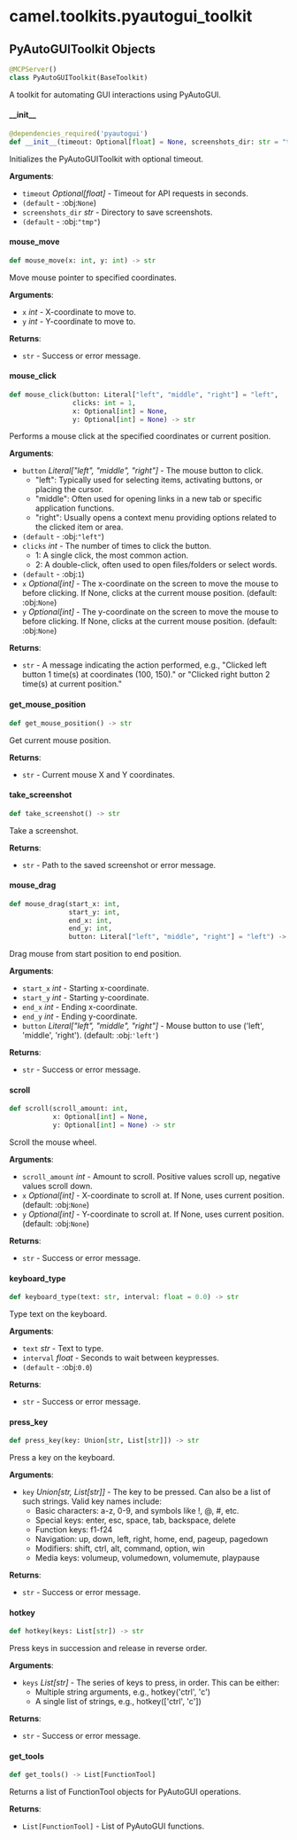 <a id="camel.toolkits.pyautogui_toolkit"></a>

# camel.toolkits.pyautogui\_toolkit

<a id="camel.toolkits.pyautogui_toolkit.PyAutoGUIToolkit"></a>

## PyAutoGUIToolkit Objects

```python
@MCPServer()
class PyAutoGUIToolkit(BaseToolkit)
```

A toolkit for automating GUI interactions using PyAutoGUI.

<a id="camel.toolkits.pyautogui_toolkit.PyAutoGUIToolkit.__init__"></a>

#### \_\_init\_\_

```python
@dependencies_required('pyautogui')
def __init__(timeout: Optional[float] = None, screenshots_dir: str = "tmp")
```

Initializes the PyAutoGUIToolkit with optional timeout.

**Arguments**:

- `timeout` _Optional[float]_ - Timeout for API requests in seconds.
- `(default` - :obj:`None`)
- `screenshots_dir` _str_ - Directory to save screenshots.
- `(default` - :obj:`"tmp"`)

<a id="camel.toolkits.pyautogui_toolkit.PyAutoGUIToolkit.mouse_move"></a>

#### mouse\_move

```python
def mouse_move(x: int, y: int) -> str
```

Move mouse pointer to specified coordinates.

**Arguments**:

- `x` _int_ - X-coordinate to move to.
- `y` _int_ - Y-coordinate to move to.
  

**Returns**:

- `str` - Success or error message.

<a id="camel.toolkits.pyautogui_toolkit.PyAutoGUIToolkit.mouse_click"></a>

#### mouse\_click

```python
def mouse_click(button: Literal["left", "middle", "right"] = "left",
                clicks: int = 1,
                x: Optional[int] = None,
                y: Optional[int] = None) -> str
```

Performs a mouse click at the specified coordinates or current
position.

**Arguments**:

- `button` _Literal["left", "middle", "right"]_ - The mouse button to
  click.
  - "left": Typically used for selecting items, activating
  buttons, or placing the cursor.
  - "middle": Often used for opening links in a new tab or
  specific application functions.
  - "right": Usually opens a context menu providing options
  related to the clicked item or area.
- `(default` - :obj:`"left"`)
- `clicks` _int_ - The number of times to click the button.
  - 1: A single click, the most common action.
  - 2: A double-click, often used to open files/folders or
  select words.
- `(default` - :obj:`1`)
- `x` _Optional[int]_ - The x-coordinate on the screen to move the mouse
  to before clicking. If None, clicks at the current mouse
  position. (default: :obj:`None`)
- `y` _Optional[int]_ - The y-coordinate on the screen to move the mouse
  to before clicking. If None, clicks at the current mouse
  position. (default: :obj:`None`)
  

**Returns**:

- `str` - A message indicating the action performed, e.g.,
  "Clicked left button 1 time(s) at coordinates (100, 150)."
  or "Clicked right button 2 time(s) at current position."

<a id="camel.toolkits.pyautogui_toolkit.PyAutoGUIToolkit.get_mouse_position"></a>

#### get\_mouse\_position

```python
def get_mouse_position() -> str
```

Get current mouse position.

**Returns**:

- `str` - Current mouse X and Y coordinates.

<a id="camel.toolkits.pyautogui_toolkit.PyAutoGUIToolkit.take_screenshot"></a>

#### take\_screenshot

```python
def take_screenshot() -> str
```

Take a screenshot.

**Returns**:

- `str` - Path to the saved screenshot or error message.

<a id="camel.toolkits.pyautogui_toolkit.PyAutoGUIToolkit.mouse_drag"></a>

#### mouse\_drag

```python
def mouse_drag(start_x: int,
               start_y: int,
               end_x: int,
               end_y: int,
               button: Literal["left", "middle", "right"] = "left") -> str
```

Drag mouse from start position to end position.

**Arguments**:

- `start_x` _int_ - Starting x-coordinate.
- `start_y` _int_ - Starting y-coordinate.
- `end_x` _int_ - Ending x-coordinate.
- `end_y` _int_ - Ending y-coordinate.
- `button` _Literal["left", "middle", "right"]_ - Mouse button to use
  ('left', 'middle', 'right'). (default: :obj:`'left'`)
  

**Returns**:

- `str` - Success or error message.

<a id="camel.toolkits.pyautogui_toolkit.PyAutoGUIToolkit.scroll"></a>

#### scroll

```python
def scroll(scroll_amount: int,
           x: Optional[int] = None,
           y: Optional[int] = None) -> str
```

Scroll the mouse wheel.

**Arguments**:

- `scroll_amount` _int_ - Amount to scroll. Positive values scroll up,
  negative values scroll down.
- `x` _Optional[int]_ - X-coordinate to scroll at. If None, uses current
  position. (default: :obj:`None`)
- `y` _Optional[int]_ - Y-coordinate to scroll at. If None, uses current
  position. (default: :obj:`None`)
  

**Returns**:

- `str` - Success or error message.

<a id="camel.toolkits.pyautogui_toolkit.PyAutoGUIToolkit.keyboard_type"></a>

#### keyboard\_type

```python
def keyboard_type(text: str, interval: float = 0.0) -> str
```

Type text on the keyboard.

**Arguments**:

- `text` _str_ - Text to type.
- `interval` _float_ - Seconds to wait between keypresses.
- `(default` - :obj:`0.0`)
  

**Returns**:

- `str` - Success or error message.

<a id="camel.toolkits.pyautogui_toolkit.PyAutoGUIToolkit.press_key"></a>

#### press\_key

```python
def press_key(key: Union[str, List[str]]) -> str
```

Press a key on the keyboard.

**Arguments**:

- `key` _Union[str, List[str]]_ - The key to be pressed. Can also be a
  list of such strings. Valid key names include:
  - Basic characters: a-z, 0-9, and symbols like !, @, #, etc.
  - Special keys: enter, esc, space, tab, backspace, delete
  - Function keys: f1-f24
  - Navigation: up, down, left, right, home, end, pageup,
  pagedown
  - Modifiers: shift, ctrl, alt, command, option, win
  - Media keys: volumeup, volumedown, volumemute, playpause
  

**Returns**:

- `str` - Success or error message.

<a id="camel.toolkits.pyautogui_toolkit.PyAutoGUIToolkit.hotkey"></a>

#### hotkey

```python
def hotkey(keys: List[str]) -> str
```

Press keys in succession and release in reverse order.

**Arguments**:

- `keys` _List[str]_ - The series of keys to press, in order. This can
  be either:
  - Multiple string arguments, e.g., hotkey('ctrl', 'c')
  - A single list of strings, e.g., hotkey(['ctrl', 'c'])
  

**Returns**:

- `str` - Success or error message.

<a id="camel.toolkits.pyautogui_toolkit.PyAutoGUIToolkit.get_tools"></a>

#### get\_tools

```python
def get_tools() -> List[FunctionTool]
```

Returns a list of FunctionTool objects for PyAutoGUI operations.

**Returns**:

- `List[FunctionTool]` - List of PyAutoGUI functions.

